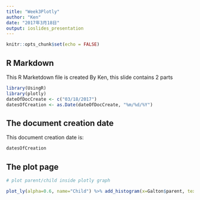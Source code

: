 ---
title: "Week3Plotly"
author: "Ken"
date: "2017年3月18日"
output: ioslides_presentation
---

```{r setup, include=FALSE}
knitr::opts_chunk$set(echo = FALSE)
```

## R Markdown

This R Marketdown file is created By Ken, this slide contains 2 parts

```{r}
library(UsingR)
library(plotly)
dateOfDocCreate <- c("03/18/2017")
datesOfCreation <- as.Date(dateOfDocCreate, "%m/%d/%Y")
```

## The document creation date
This document creation date is: 
```{r}
datesOfCreation
```

## The plot page

```{r}
# plot parent/child inside plotly graph

plot_ly(alpha=0.6, name="Child") %>% add_histogram(x=Galton$parent, text='Parent', name="Parent") %>% add_histogram(x=Galton$child, text='Child') %>% layout(barmode="overlay")


```

